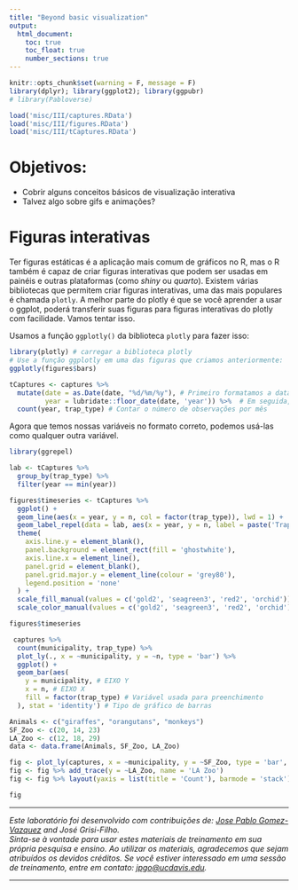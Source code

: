 ```yaml
---
title: "Beyond basic visualization"
output:
  html_document:
    toc: true
    toc_float: true
    number_sections: true
---
```


```r
knitr::opts_chunk$set(warning = F, message = F)
library(dplyr); library(ggplot2); library(ggpubr)
# library(Pabloverse)
```

```r
load('misc/III/captures.RData')
load('misc/III/figures.RData')
load('misc/III/tCaptures.RData')
```

# Objetivos:

  - Cobrir alguns conceitos básicos de visualização interativa
  - Talvez algo sobre gifs e animações?

# Figuras interativas

Ter figuras estáticas é a aplicação mais comum de gráficos no R, mas o R também é capaz de criar figuras interativas que podem ser usadas em painéis e outras plataformas (como *shiny* ou *quarto*). Existem várias bibliotecas que permitem criar figuras interativas, uma das mais populares é chamada `plotly`. A melhor parte do plotly é que se você aprender a usar o ggplot, poderá transferir suas figuras para figuras interativas do plotly com facilidade. Vamos tentar isso.

Usamos a função `ggplotly()` da biblioteca `plotly` para fazer isso:


```r
library(plotly) # carregar a biblioteca plotly
# Use a função ggplotly em uma das figuras que criamos anteriormente:
ggplotly(figures$bars)
```


```r
tCaptures <- captures %>% 
  mutate(date = as.Date(date, "%d/%m/%y"), # Primeiro formatamos a data
         year = lubridate::floor_date(date, 'year')) %>%  # Em seguida, criamos uma variável formatando a data como o mês do ano
  count(year, trap_type) # Contar o número de observações por mês
```

Agora que temos nossas variáveis no formato correto, podemos usá-las como qualquer outra variável.


```r
library(ggrepel)

lab <- tCaptures %>% 
  group_by(trap_type) %>% 
  filter(year == min(year))

figures$timeseries <- tCaptures %>% 
  ggplot() +
  geom_line(aes(x = year, y = n, col = factor(trap_type)), lwd = 1) +
  geom_label_repel(data = lab, aes(x = year, y = n, label = paste('Trap \n type: ', trap_type), fill = factor(trap_type)), alpha = 0.6, size = 3) +
  theme(
    axis.line.y = element_blank(),
    panel.background = element_rect(fill = 'ghostwhite'),
    axis.line.x = element_line(),
    panel.grid = element_blank(),
    panel.grid.major.y = element_line(colour = 'grey80'),
    legend.position = 'none'
  ) +
  scale_fill_manual(values = c('gold2', 'seagreen3', 'red2', 'orchid')) +
  scale_color_manual(values = c('gold2', 'seagreen3', 'red2', 'orchid'))

figures$timeseries
```

```r
 captures %>% 
  count(municipality, trap_type) %>% 
  plot_ly(., x = ~municipality, y = ~n, type = 'bar') %>% 
  ggplot() +
  geom_bar(aes(
    y = municipality, # EIXO Y 
    x = n, # EIXO X 
    fill = factor(trap_type) # Variável usada para preenchimento
  ), stat = 'identity') # Tipo de gráfico de barras

Animals <- c("giraffes", "orangutans", "monkeys")
SF_Zoo <- c(20, 14, 23)
LA_Zoo <- c(12, 18, 29)
data <- data.frame(Animals, SF_Zoo, LA_Zoo)

fig <- plot_ly(captures, x = ~municipality, y = ~SF_Zoo, type = 'bar', name = 'SF Zoo')
fig <- fig %>% add_trace(y = ~LA_Zoo, name = 'LA Zoo')
fig <- fig %>% layout(yaxis = list(title = 'Count'), barmode = 'stack')

fig
```

------------------------------------------------------------------------

*Este laboratório foi desenvolvido com contribuições de: [Jose Pablo Gomez-Vazquez](https://www.spablo-temporal.network) and José Grisi-Filho. \
Sinta-se à vontade para usar estes materiais de treinamento em sua própria pesquisa e ensino. Ao utilizar os materiais, agradecemos que sejam atribuídos os devidos créditos. Se você estiver interessado em uma sessão de treinamento, entre em contato: [jpgo@ucdavis.edu](mailto:jpgo@ucdavis.edu).* 

------------------------------------------------------------------------
